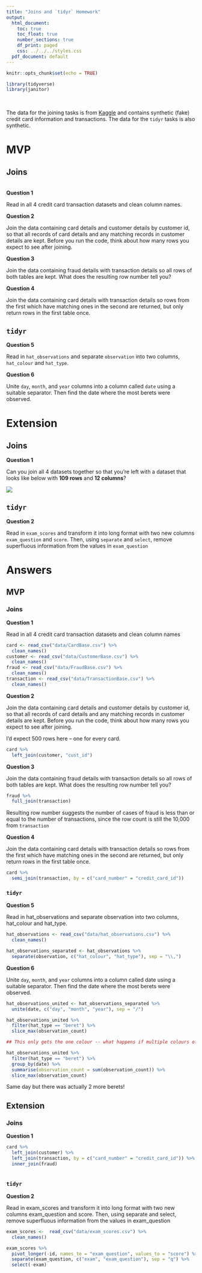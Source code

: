 ```yaml
---
title: "Joins and `tidyr` Homework"
output:
  html_document:
    toc: true
    toc_float: true
    number_sections: true
    df_print: paged
    css: ../../../styles.css
  pdf_document: default
---
```


```r
knitr::opts_chunk$set(echo = TRUE)
```

```r
library(tidyverse)
library(janitor)
```


<br>

The data for the joining tasks is from [Kaggle](https://www.kaggle.com/ananta/credit-card-data) and contains synthetic (fake) credit card information and transactions. The data for the `tidyr` tasks is also synthetic.

# MVP

## Joins

<br>
**Question 1**

Read in all 4 credit card transaction datasets and clean column names.

**Question 2**

Join the data containing card details and customer details by customer id, so that all records of card details and any matching records in customer details are kept. Before you run the code, think about how many rows you expect to see after joining.

**Question 3**

Join the data containing fraud details with transaction details so all rows of both tables are kept. What does the resulting row number tell you?

**Question 4**

Join the data containing card details with transaction details so rows from the first which have matching ones in the second are returned, but only return rows in the first table once.

## `tidyr`

**Question 5**

Read in `hat_observations` and separate `observation` into two columns, `hat_colour` and `hat_type`.


**Question 6**

Unite `day`, `month`, and `year` columns into a column called `date` using a suitable separator. Then find the date where the most berets were observed.



# Extension

## Joins

**Question 1**

Can you join all 4 datasets together so that you're left with a dataset that looks like below with **109 rows** and **12 columns**?

![](images/all_joined.png)

## `tidyr`

**Question 2**

Read in `exam_scores` and transform it into long format with two new columns `exam_question` and `score`. Then, using `separate` and `select`, remove superfluous information from the values in `exam_question`

# Answers

## MVP

### Joins

**Question 1**

Read in all 4 credit card transaction datasets and clean column names

```r
card <- read_csv("data/CardBase.csv") %>% 
  clean_names()
customer <- read_csv("data/CustomerBase.csv") %>% 
  clean_names()
fraud <- read_csv("data/FraudBase.csv") %>% 
  clean_names()
transaction <- read_csv("data/TransactionBase.csv") %>% 
  clean_names()
```

**Question 2**

Join the data containing card details and customer details by customer id, so that all records of card details and any matching records in customer details are kept. Before you run the code, think about how many rows you expect to see after joining.

I'd expect 500 rows here -- one for every card.

```r
card %>% 
  left_join(customer, "cust_id")
```

**Question 3**

Join the data containing fraud details with transaction details so all rows of both tables are kept. What does the resulting row number tell you?

```r
fraud %>% 
  full_join(transaction)
```


Resulting row number suggests the number of cases of fraud is less than or equal to the number of transactions, since the row count is still the 10,000 from `transaction`

**Question 4**

Join the data containing card details with transaction details so rows from the first which have matching ones in the second are returned, but only return rows in the first table once.

```r
card %>% 
  semi_join(transaction, by = c("card_number" = "credit_card_id"))
```

### `tidyr`

**Question 5**

Read in hat_observations and separate observation into two columns, hat_colour and hat_type.

```r
hat_observations <- read_csv("data/hat_observations.csv") %>% 
  clean_names()
```

```r
hat_observations_separated <- hat_observations %>% 
  separate(observation, c("hat_colour", "hat_type"), sep = "\\,")
```

**Question 6**

Unite `day`, `month`, and `year` columns into a column called date using a suitable separator. Then find the date where the most berets were observed.

```r
hat_observations_united <- hat_observations_separated %>% 
  unite(date, c("day", "month", "year"), sep = "/")

hat_observations_united %>% 
  filter(hat_type == "beret") %>% 
  slice_max(observation_count)

## This only gets the one colour -- what happens if multiple colours of beret on the same day?

hat_observations_united %>% 
  filter(hat_type == "beret") %>% 
  group_by(date) %>% 
  summarise(observation_count = sum(observation_count)) %>% 
  slice_max(observation_count)
```

Same day but there was actually 2 more berets!

## Extension

### Joins

**Question 1**

```r
card %>% 
  left_join(customer) %>% 
  left_join(transaction, by = c("card_number" = "credit_card_id")) %>% 
  inner_join(fraud)
```

```r

```

### `tidyr`

**Question 2**

Read in exam_scores and transform it into long format with two new columns exam_question and score. Then, using separate and select, remove superfluous information from the values in exam_question

```r
exam_scores <-  read_csv("data/exam_scores.csv") %>% 
  clean_names()
```

```r
exam_scores %>% 
  pivot_longer(-id, names_to = "exam_question", values_to = "score") %>% 
  separate(exam_question, c("exam", "exam_question"), sep = "q") %>% 
  select(-exam)
```
